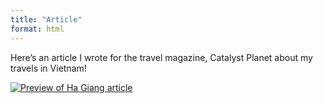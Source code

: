 ```yaml
---
title: "Article"
format: html
---
```


Here's an article I wrote for the travel magazine, Catalyst Planet about my travels in Vietnam!

[![Preview of Ha Giang article](ha_giang_preview.png)](https://www.catalystplanet.com/travel-and-social-action-stories/an-epic-motorbike-journey-through-northeast-vietnam?rq=ha%20giang)
